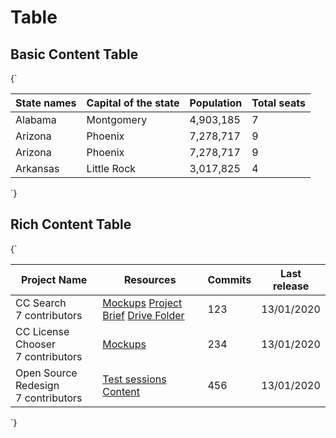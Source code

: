 
<Meta title="Layouts/Table" />

# Table

## Basic Content Table

<Preview>
  <Story name="Basic Content" parameters={{
    design: figmaConfig('904%3A0')
  }}>{`
    <table class="table is-bordered is-striped">
      <thead>
        <tr>
          <th>State names</th>
          <th>Capital of the state</th>
          <th>Population</th>
          <th>Total seats</th>
        </tr>
      </thead>
      <tr>
        <td>Alabama</td>
        <td>Montgomery</td>
        <td class="number-cell">4,903,185</td>
        <td class="number-cell">7</td>
      </tr>
      <tr>
        <td>Arizona</td>
        <td>Phoenix</td>
        <td class="number-cell">7,278,717</td>
        <td class="number-cell">9</td>
      </tr>
      <tr>
        <td>Arizona</td>
        <td>Phoenix</td>
        <td class="number-cell">7,278,717</td>
        <td class="number-cell">9</td>
      </tr>
      <tr>
        <td>Arkansas</td>
        <td>Little Rock</td>
        <td class="number-cell">3,017,825</td>
        <td class="number-cell">4</td>
      </tr>
    </table>
  `}</Story>
</Preview>

## Rich Content Table

<Preview>
  <Story name="Rich Content" parameters={{
    design: figmaConfig('904%3A0')
  }}>{`
    <table class="table is-bordered  is-striped">
      <thead>
        <tr>
          <th>Project Name</th>
          <th>Resources</th>
          <th>Commits</th>
          <th>Last release</th>
        </tr>
      </thead>
      <tr>
        <td class="padding-vertical-normal padding-left-normal">
          <div class="text-bigger has-text-weight-bold padding-bottom-smaller">CC Search</div>
          <div>7 contributors</div>
        </td>
        <td class="padding-vertical-normal padding-left-normal">
          <a href="#" class="is-block">Mockups</a>
          <a href="#" class="is-block">Project Brief</a>
          <a href="#" class="is-block">Drive Folder</a>
        </td>
        <td class="has-text-right">
          <span class="body-bigger has-text-weight-bold">123</span>
        </td>
        <td>13/01/2020</td>
      </tr>
      <tr>
        <td class="padding-vertical-normal padding-left-normal">
          <div class="text-bigger has-text-weight-bold padding-bottom-smaller">CC License Chooser</div>
          <div>7 contributors</div>
        </td>
        <td class="padding-vertical-normal padding-left-normal">
          <a href="#" class="is-block">Mockups</a>
        </td>
        <td class="has-text-right">
          <span class="body-bigger has-text-weight-bold">234</span>
        </td>
        <td>13/01/2020</td>
      </tr>
      <tr>
        <td class="padding-vertical-normal padding-left-normal">
          <div class="text-bigger has-text-weight-bold padding-bottom-smaller">Open Source Redesign</div>
          <div>7 contributors</div>
        </td>
        <td class="padding-vertical-normal padding-left-normal">
          <a href="#" class="is-block">Test sessions</a>
          <a href="#" class="is-block">Content</a>
        </td>
        <td class="has-text-right">
          <span class="body-bigger has-text-weight-bold">456</span>
        </td>
        <td>13/01/2020</td>
      </tr>
    </table>
  `}</Story>
</Preview>
